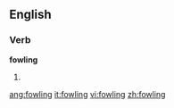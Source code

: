 ==English==
===Verb===
'''fowling'''
# {{present participle of|[[fowl]]}}

[[ang:fowling]]
[[it:fowling]]
[[vi:fowling]]
[[zh:fowling]]